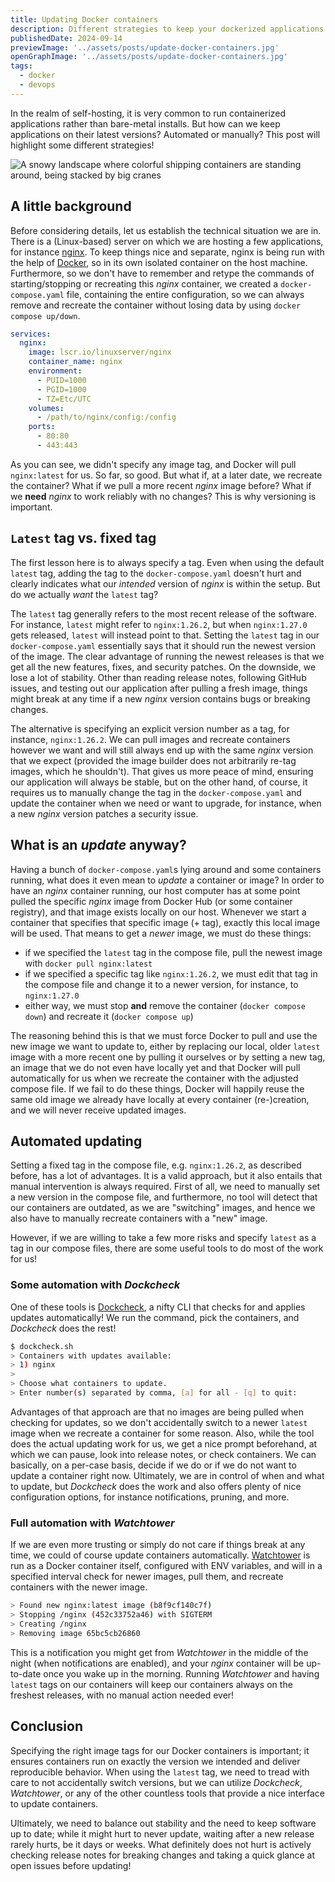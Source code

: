 ```yaml
---
title: Updating Docker containers
description: Different strategies to keep your dockerized applications up-to-date
publishedDate: 2024-09-14
previewImage: '../assets/posts/update-docker-containers.jpg'
openGraphImage: '../assets/posts/update-docker-containers.jpg'
tags:
  - docker
  - devops
---
```


In the realm of self-hosting, it is very common to run containerized applications rather than bare-metal installs. But how can we keep applications on their latest versions? Automated or manually? This post will highlight some different strategies!


<Image src={PreviewImage} class="sm:w-2/3 w-4/5 my-0 mx-auto" data-img-embed alt="A snowy landscape where colorful shipping containers are standing around, being stacked by big cranes" loading="eager"/>

## A little background

Before considering details, let us establish the technical situation we are in. There is a (Linux-based) server on which we are hosting a few applications, for instance [nginx](https://nginx.org/en/). To keep things nice and separate, nginx is being run with the help of [Docker](https://www.docker.com/), so in its own isolated container on the host machine. Furthermore, so we don't have to remember and retype the commands of starting/stopping or recreating this _nginx_ container, we created a `docker-compose.yaml` file, containing the entire configuration, so we can always remove and recreate the container without losing data by using `docker compose up/down`.

```yaml docker-compose.yaml
services:
  nginx:
    image: lscr.io/linuxserver/nginx
    container_name: nginx
    environment:
      - PUID=1000
      - PGID=1000
      - TZ=Etc/UTC
    volumes:
      - /path/to/nginx/config:/config
    ports:
      - 80:80
      - 443:443
```

As you can see, we didn't specify any image tag, and Docker will pull `nginx:latest` for us. So far, so good. But what if, at a later date, we recreate the container? What if we pull a more recent _nginx_ image before? What if we **need** _nginx_ to work reliably with no changes? This is why versioning is important.

## `Latest` tag vs. fixed tag

The first lesson here is to always specify a tag. Even when using the default `latest` tag, adding the tag to the `docker-compose.yaml` doesn't hurt and clearly indicates what our _intended_ version of _nginx_ is within the setup. But do we actually _want_ the `latest` tag?

The `latest` tag generally refers to the most recent release of the software. For instance, `latest` might refer to `nginx:1.26.2`, but when `nginx:1.27.0` gets released, `latest` will instead point to that. Setting the `latest` tag in our `docker-compose.yaml` essentially says that it should run the newest version of the image. The clear advantage of running the newest releases is that we get all the new features, fixes, and security patches. On the downside, we lose a lot of stability. Other than reading release notes, following GitHub issues, and testing out our application after pulling a fresh image, things might break at any time if a new _nginx_ version contains bugs or breaking changes.

The alternative is specifying an explicit version number as a tag, for instance, `nginx:1.26.2`. We can pull images and recreate containers however we want and will still always end up with the same _nginx_ version that we expect (provided the image builder does not arbitrarily re-tag images, which he shouldn't). That gives us more peace of mind, ensuring our application will always be stable, but on the other hand, of course, it requires us to manually change the tag in the `docker-compose.yaml` and update the container when we need or want to upgrade, for instance, when a new _nginx_ version patches a security issue.

## What is an _update_ anyway?

Having a bunch of `docker-compose.yaml`s lying around and some containers running, what does it even mean to _update_ a container or image? In order to have an _nginx_ container running, our host computer has at some point pulled the specific _nginx_ image from Docker Hub (or some container registry), and that image exists locally on our host. Whenever we start a container that specifies that specific image (+ tag), exactly this local image will be used. That means to get a _newer_ image, we must do these things:

- if we specified the `latest` tag in the compose file, pull the newest image with `docker pull nginx:latest`
- if we specified a specific tag like `nginx:1.26.2`, we must edit that tag in the compose file and change it to a newer version, for instance, to `nginx:1.27.0`
- either way, we must stop **and** remove the container (`docker compose down`) and recreate it (`docker compose up`)

The reasoning behind this is that we must force Docker to pull and use the new image we want to update to, either by replacing our local, older `latest` image with a more recent one by pulling it ourselves or by setting a new tag, an image that we do not even have locally yet and that Docker will pull automatically for us when we recreate the container with the adjusted compose file. If we fail to do these things, Docker will happily reuse the same old image we already have locally at every container (re-)creation, and we will never receive updated images.

## Automated updating

Setting a fixed tag in the compose file, e.g. `nginx:1.26.2`, as described before, has a lot of advantages. It is a valid approach, but it also entails that manual intervention is always required. First of all, we need to manually set a new version in the compose file, and furthermore, no tool will detect that our containers are outdated, as we are "switching" images, and hence we also have to manually recreate containers with a "new" image.

However, if we are willing to take a few more risks and specify `latest` as a tag in our compose files, there are some useful tools to do most of the work for us!

### Some automation with _Dockcheck_

One of these tools is [Dockcheck](https://github.com/mag37/dockcheck), a nifty CLI that checks for and applies updates automatically! We run the command, pick the containers, and _Dockcheck_ does the rest!

```sh
$ dockcheck.sh
> Containers with updates available:
> 1) nginx
>
> Choose what containers to update.
> Enter number(s) separated by comma, [a] for all - [q] to quit:
```

Advantages of that approach are that no images are being pulled when checking for updates, so we don't accidentally switch to a newer `latest` image when we recreate a container for some reason. Also, while the tool does the actual updating work for us, we get a nice prompt beforehand, at which we can pause, look into release notes, or check containers. We can basically, on a per-case basis, decide if we do or if we do not want to update a container right now. Ultimately, we are in control of when and what to update, but _Dockcheck_ does the work and also offers plenty of nice configuration options, for instance notifications, pruning, and more.

### Full automation with _Watchtower_

If we are even more trusting or simply do not care if things break at any time, we could of course update containers automatically. [Watchtower](https://github.com/containrrr/watchtower) is run as a Docker container itself, configured with ENV variables, and will in a specified interval check for newer images, pull them, and recreate containers with the newer image.

```sh
> Found new nginx:latest image (b8f9cf140c7f)
> Stopping /nginx (452c33752a46) with SIGTERM
> Creating /nginx
> Removing image 65bc5cb26860
```

This is a notification you might get from _Watchtower_ in the middle of the night (when notifications are enabled), and your _nginx_ container will be up-to-date once you wake up in the morning. Running _Watchtower_ and having `latest` tags on our containers will keep our containers always on the freshest releases, with no manual action needed ever!

## Conclusion

Specifying the right image tags for our Docker containers is important; it ensures containers run on exactly the version we intended and deliver reproducible behavior. When using the `latest` tag, we need to tread with care to not accidentally switch versions, but we can utilize _Dockcheck_, _Watchtower_, or any of the other countless tools that provide a nice interface to update containers.

Ultimately, we need to balance out stability and the need to keep software up to date; while it might hurt to never update, waiting after a new release rarely hurts, be it days or weeks. What definitely does not hurt is actively checking release notes for breaking changes and taking a quick glance at open issues before updating!
